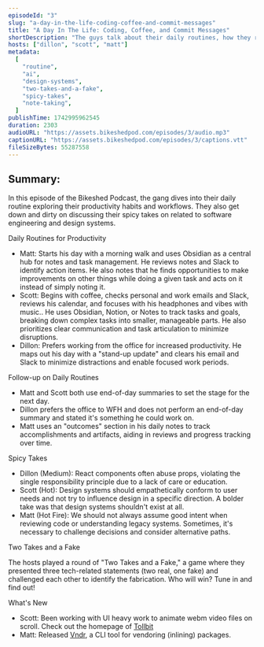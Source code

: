 ```yaml
---
episodeId: "3"
slug: "a-day-in-the-life-coding-coffee-and-commit-messages"
title: "A Day In The Life: Coding, Coffee, and Commit Messages"
shortDescription: "The guys talk about their daily routines, how they remain productive, and then share spicy hot takes!"
hosts: ["dillon", "scott", "matt"]
metadata:
  [
    "routine",
    "ai",
    "design-systems",
    "two-takes-and-a-fake",
    "spicy-takes",
    "note-taking",
  ]
publishTime: 1742995962545
duration: 2303
audioURL: "https://assets.bikeshedpod.com/episodes/3/audio.mp3"
captionURL: "https://assets.bikeshedpod.com/episodes/3/captions.vtt"
fileSizeBytes: 55287558
---
```


## Summary:

In this episode of the Bikeshed Podcast, the gang dives into their daily routine exploring their productivity habits and workflows. They also get down and dirty on discussing their spicy takes on related to software engineering and design systems.

Daily Routines for Productivity

- Matt: Starts his day with a morning walk and uses Obsidian as a central hub for notes and task management. He reviews notes and Slack to identify action items. He also notes that he finds opportunities to make improvements on other things while doing a given task and acts on it instead of simply noting it.
- Scott: Begins with coffee, checks personal and work emails and Slack, reviews his calendar, and focuses with his headphones and vibes with music.. He uses Obsidian, Notion, or Notes to track tasks and goals, breaking down complex tasks into smaller, manageable parts. He also prioritizes clear communication and task articulation to minimize disruptions.
- Dillon: Prefers working from the office for increased productivity. He maps out his day with a "stand-up update" and clears his email and Slack to minimize distractions and enable focused work periods.

Follow-up on Daily Routines

- Matt and Scott both use end-of-day summaries to set the stage for the next day.
- Dillon prefers the office to WFH and does not perform an end-of-day summary and stated it's something he could work on.
- Matt uses an "outcomes" section in his daily notes to track accomplishments and artifacts, aiding in reviews and progress tracking over time.

Spicy Takes

- Dillon (Medium): React components often abuse props, violating the single responsibility principle due to a lack of care or education.
- Scott (Hot): Design systems should empathetically conform to user needs and not try to influence design in a specific direction. A bolder take was that design systems shouldn't exist at all.
- Matt (Hot Fire): We should not always assume good intent when reviewing code or understanding legacy systems. Sometimes, it's necessary to challenge decisions and consider alternative paths.

Two Takes and a Fake

The hosts played a round of "Two Takes and a Fake," a game where they presented three tech-related statements (two real, one fake) and challenged each other to identify the fabrication. Who will win? Tune in and find out!

What's New

- Scott: Been working with UI heavy work to animate webm video files on scroll. Check out the homepage of [Tollbit](https://tollbit.com/)
- Matt: Released [Vndr](https://github.com/hamlim/vndr/tree/main/packages/vndr), a CLI tool for vendoring (inlining) packages.
